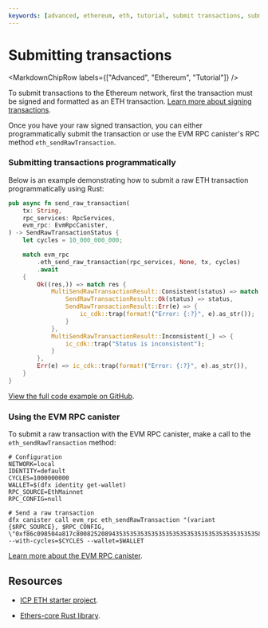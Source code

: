 ```yaml
---
keywords: [advanced, ethereum, eth, tutorial, submit transactions, submit eth transaction, submit eth, submit, transactions, eth transactions]
---
```



# Submitting transactions

<MarkdownChipRow labels={["Advanced", "Ethereum", "Tutorial"]} />

To submit transactions to the Ethereum network, first the transaction must be signed and formatted as an ETH transaction. [Learn more about signing transactions](signing-transactions.mdx).

Once you have your raw signed transaction, you can either programmatically submit the transaction or use the EVM RPC canister's RPC method `eth_sendRawTransaction`.

### Submitting transactions programmatically

Below is an example demonstrating how to submit a raw ETH transaction programmatically using Rust:

```Rust
pub async fn send_raw_transaction(
    tx: String,
    rpc_services: RpcServices,
    evm_rpc: EvmRpcCanister,
) -> SendRawTransactionStatus {
    let cycles = 10_000_000_000;

    match evm_rpc
        .eth_send_raw_transaction(rpc_services, None, tx, cycles)
        .await
    {
        Ok((res,)) => match res {
            MultiSendRawTransactionResult::Consistent(status) => match status {
                SendRawTransactionResult::Ok(status) => status,
                SendRawTransactionResult::Err(e) => {
                    ic_cdk::trap(format!("Error: {:?}", e).as_str());
                }
            },
            MultiSendRawTransactionResult::Inconsistent(_) => {
                ic_cdk::trap("Status is inconsistent");
            }
        },
        Err(e) => ic_cdk::trap(format!("Error: {:?}", e).as_str()),
    }
}
```

[View the full code example on GitHub](https://github.com/letmejustputthishere/chain-fusion-starter/blob/5b97edabc8d5dacac44795c3db005805804fdb46/packages/ic-evm-utils/src/eth_send_raw_transaction.rs#L211).

### Using the EVM RPC canister

To submit a raw transaction with the EVM RPC canister, make a call to the `eth_sendRawTransaction` method:

```
# Configuration
NETWORK=local
IDENTITY=default
CYCLES=1000000000
WALLET=$(dfx identity get-wallet)
RPC_SOURCE=EthMainnet
RPC_CONFIG=null

# Send a raw transaction
dfx canister call evm_rpc eth_sendRawTransaction "(variant {$RPC_SOURCE}, $RPC_CONFIG, \"0xf86c098504a817c800825208943535353535353535353535353535353535353535880de0b6b3a76400008025a028ef61340bd939bc2195fe537567866003e1a15d3c71ff63e1590620aa636276a067cbe9d8997f761aecb703304b3800ccf555c9f3dc64214b297fb1966a3b6d83\")" --with-cycles=$CYCLES --wallet=$WALLET
```

[Learn more about the EVM RPC canister](/docs/current/building-apps/chain-fusion/ethereum/evm-rpc/evm-rpc-canister).

## Resources

- [ICP ETH starter project](https://github.com/dfinity/icp-eth-starter).

- [Ethers-core Rust library](https://github.com/gakonst/ethers-rs).